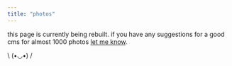 ```yaml
---
title: "photos"
---
```


this page is currently being rebuilt. if you have any suggestions for a good cms for almost 1000 photos [let me know](/contact).

\ (•◡•) /
